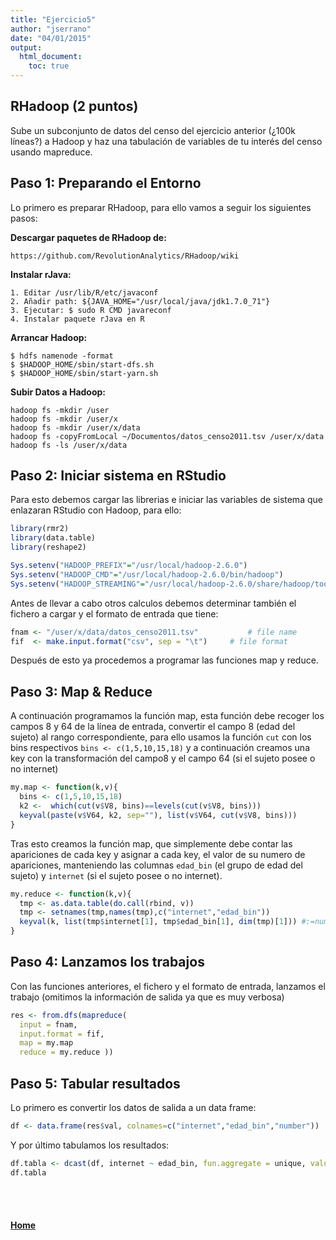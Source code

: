 ```yaml
---
title: "Ejercicio5"
author: "jserrano"
date: "04/01/2015"
output:
  html_document:
    toc: true
---
```


## RHadoop (2 puntos) ##
Sube un subconjunto de datos del censo del ejercicio anterior (¿100k líneas?) a Hadoop y haz una tabulación de variables de tu interés del censo usando mapreduce.

## Paso 1: Preparando el Entorno ##

Lo primero es preparar RHadoop, para ello vamos a seguir los siguientes pasos:

  **Descargar paquetes de RHadoop de:**
  
  	https://github.com/RevolutionAnalytics/RHadoop/wiki
  
  **Instalar rJava:**
  
  	1. Editar /usr/lib/R/etc/javaconf
  	2. Añadir path: ${JAVA_HOME="/usr/local/java/jdk1.7.0_71"}
  	3. Ejecutar: $ sudo R CMD javareconf
    4. Instalar paquete rJava en R
  
  **Arrancar Hadoop:**
  
    $ hdfs namenode -format
  	$ $HADOOP_HOME/sbin/start-dfs.sh
  	$ $HADOOP_HOME/sbin/start-yarn.sh
  
  **Subir Datos a Hadoop:**
  
  	hadoop fs -mkdir /user
  	hadoop fs -mkdir /user/x
  	hadoop fs -mkdir /user/x/data
  	hadoop fs -copyFromLocal ~/Documentos/datos_censo2011.tsv /user/x/data
  	hadoop fs -ls /user/x/data
    
## Paso 2: Iniciar sistema en RStudio ##

Para esto debemos cargar las librerias e iniciar las variables de sistema que enlazaran RStudio con Hadoop, para ello:

```r
library(rmr2)
library(data.table)
library(reshape2)

Sys.setenv("HADOOP_PREFIX"="/usr/local/hadoop-2.6.0")
Sys.setenv("HADOOP_CMD"="/usr/local/hadoop-2.6.0/bin/hadoop")
Sys.setenv("HADOOP_STREAMING"="/usr/local/hadoop-2.6.0/share/hadoop/tools/lib/hadoop-streaming-2.6.0.jar")
```

Antes de llevar a cabo otros calculos debemos determinar también el fichero a cargar y el formato de entrada que tiene:

```r
fnam <- "/user/x/data/datos_censo2011.tsv"           # file name
fif  <- make.input.format("csv", sep = "\t")     # file format
```

Después de esto ya procedemos a programar las funciones map y reduce.
  
## Paso 3: Map & Reduce ##

A continuación programamos la función map, esta función debe recoger los campos 8 y 64 de la línea de entrada, convertir el campo 8 (edad del sujeto) al rango correspondiente, para ello usamos la función `cut` con los bins respectivos `bins <- c(1,5,10,15,18)` y a continuación creamos una key con la transformación del campo8 y el campo 64 (si el sujeto posee o no internet)

```r
my.map <- function(k,v){
  bins <- c(1,5,10,15,18)
  k2 <-  which(cut(v$V8, bins)==levels(cut(v$V8, bins)))
  keyval(paste(v$V64, k2, sep=""), list(v$V64, cut(v$V8, bins)))
}
```

Tras esto creamos la función map, que simplemente debe contar las apariciones de cada key y asignar a cada key, el valor de su numero de apariciones, manteniendo las columnas `edad_bin` (el grupo de edad del sujeto) y `internet` (si el sujeto posee o no internet).

```r
my.reduce <- function(k,v){ 
  tmp <- as.data.table(do.call(rbind, v))
  tmp <- setnames(tmp,names(tmp),c("internet","edad_bin"))
  keyval(k, list(tmp$internet[1], tmp$edad_bin[1], dim(tmp)[1])) #:=number
}
```

## Paso 4: Lanzamos los trabajos ##

Con las funciones anteriores, el fichero y el formato de entrada, lanzamos el trabajo (omitimos la información de salida ya que es muy verbosa)

```r
res <- from.dfs(mapreduce(
  input = fnam,
  input.format = fif,
  map = my.map
  reduce = my.reduce ))
```

## Paso 5: Tabular resultados ##

Lo primero es convertir los datos de salida a un data frame:

```r
df <- data.frame(res$val, colnames=c("internet","edad_bin","number"))
```

Y por último tabulamos los resultados:

```r
df.tabla <- dcast(df, internet ~ edad_bin, fun.aggregate = unique, value.var="number", fill=0)
df.tabla
```

<br/><br/>
<h4>[Home](http://xavi783.github.io/u-tad-modulo7_1/)</h4>
<br>
